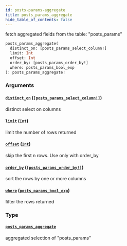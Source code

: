 ```yaml
---
id: posts-params-aggregate
title: posts_params_aggregate
hide_table_of_contents: false
---
```


fetch aggregated fields from the table: "posts_params"

```graphql
posts_params_aggregate(
  distinct_on: [posts_params_select_column!]
  limit: Int
  offset: Int
  order_by: [posts_params_order_by!]
  where: posts_params_bool_exp
): posts_params_aggregate!
```

### Arguments

#### [`distinct_on`](#) ([`[posts_params_select_column!]`](../enums/posts-params-select-column))

distinct select on columns

#### [`limit`](#) ([`Int`](../scalars/int))

limit the number of rows returned

#### [`offset`](#) ([`Int`](../scalars/int))

skip the first n rows. Use only with order_by

#### [`order_by`](#) ([`[posts_params_order_by!]`](../inputs/posts-params-order-by))

sort the rows by one or more columns

#### [`where`](#) ([`posts_params_bool_exp`](../inputs/posts-params-bool-exp))

filter the rows returned

### Type

#### [`posts_params_aggregate`](../objects/posts-params-aggregate)

aggregated selection of "posts_params"
